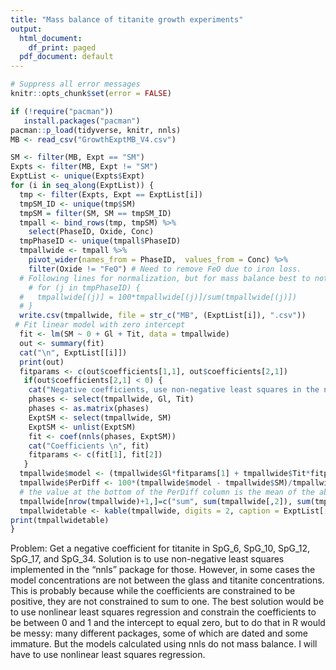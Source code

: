 ```yaml
---
title: "Mass balance of titanite growth experiments"
output:
  html_document:
    df_print: paged
  pdf_document: default
---
```


```r
# Suppress all error messages
knitr::opts_chunk$set(error = FALSE)
```

```r
if (!require("pacman"))
   install.packages("pacman")
pacman::p_load(tidyverse, knitr, nnls)
MB <- read_csv("GrowthExptMB_V4.csv")
```


```r
SM <- filter(MB, Expt == "SM")
Expts <- filter(MB, Expt != "SM")
ExptList <- unique(Expts$Expt)
for (i in seq_along(ExptList)) {
  tmp <- filter(Expts, Expt == ExptList[i])
  tmpSM_ID <- unique(tmp$SM)
  tmpSM = filter(SM, SM == tmpSM_ID)
  tmpall <- bind_rows(tmp, tmpSM) %>%
    select(PhaseID, Oxide, Conc)
  tmpPhaseID <- unique(tmpall$PhaseID)
  tmpallwide <- tmpall %>%
    pivot_wider(names_from = PhaseID,  values_from = Conc) %>%
    filter(Oxide != "FeO") # Need to remove FeO due to iron loss.
  # Following lines for normalization, but for mass balance best to not normalize.
    # for (j in tmpPhaseID) {
  #   tmpallwide[(j)] = 100*tmpallwide[(j)]/sum(tmpallwide[(j)])
  # }
  write.csv(tmpallwide, file = str_c("MB", (ExptList[i]), ".csv"))
 # Fit linear model with zero intercept
  fit <- lm(SM ~ 0 + Gl + Tit, data = tmpallwide)
  out <- summary(fit)
  cat("\n", ExptList[[i]])
  print(out)
  fitparams <- c(out$coefficients[1,1], out$coefficients[2,1])
   if(out$coefficients[2,1] < 0) {
    cat("Negative coefficients, use non-negative least squares in the nnls package \n")
    phases <- select(tmpallwide, Gl, Tit)
    phases <- as.matrix(phases)
    ExptSM <- select(tmpallwide, SM)
    ExptSM <- unlist(ExptSM)
    fit <- coef(nnls(phases, ExptSM))
    cat("Coefficients \n", fit)
    fitparams <- c(fit[1], fit[2])
   }
  tmpallwide$model <- (tmpallwide$Gl*fitparams[1] + tmpallwide$Tit*fitparams[2])
  tmpallwide$PerDiff <- 100*(tmpallwide$model - tmpallwide$SM)/tmpallwide$SM
  # the value at the bottom of the PerDiff column is the mean of the absolute value of the percent difference. 
  tmpallwide[nrow(tmpallwide)+1,]=c("sum", sum(tmpallwide[,2]), sum(tmpallwide[,3]), sum(tmpallwide[,4]), sum(tmpallwide[,5]), sum(abs(tmpallwide[,6]))/count(tmpallwide[,6]))
  tmpallwidetable <- kable(tmpallwide, digits = 2, caption = ExptList[[i]])
print(tmpallwidetable)
}
```


Problem: Get a negative coefficient for titanite in SpG_6, SpG_10, SpG_12, SpG_17, and SpG_34. Solution is to use non-negative least squares implemented in the "nnls" package for those. However, in some cases the model concentrations are not between the glass and titanite concentrations. This is probably because while the coefficients are constrained to be positive, they are not constrained to sum to one. The best solution would be to use nonlinear least squares regression and constrain the coefficients to be between 0 and 1 and the intercept to equal zero, but to do that in R would be messy: many different packages, some of which are dated and some immature. But the models calculated using nnls do not mass balance. I will have to use nonlinear least squares regression.

